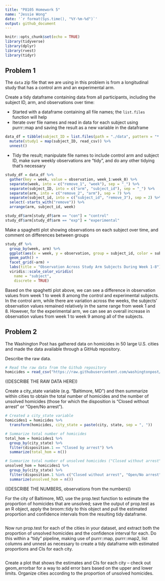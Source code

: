 ```yaml
---
title: "P8105 Homework 5"
name: "Jessie Wong"
date: '`r format(Sys.time(), "%Y-%m-%d")`'
output: github_document
---
```


```r
knitr::opts_chunk$set(echo = TRUE)
library(tidyverse)
library(dplyr)
library(rvest)
library(tidyr)
```

## Problem 1 

The `data` zip file that we are using in this problem is from a longitudinal study that has a control arm and an experimental arm. 

Create a tidy dataframe containing data from all participants, including the subject ID, arm, and observations over time:

- Started with a dataframe containing all file names; the `list.files` function will help 
- Iterate over file names and read in data for each subject using  purrr::map and saving the result as a new variable in the dataframe
```r
data_df = tibble(subject_ID = list.files(path = "./data", pattern = "*.csv", full.names = T)) %>%
  mutate(study1 = map(subject_ID, read_csv)) %>%
  unnest()
```

- Tidy the result; manipulate file names to include control arm and subject ID, make sure weekly observations are “tidy”, and do any other tidying that’s necessary
```r
study_df = data_df %>%
  gather(key = week, value = observation, week_1:week_8) %>%
  separate(week, into = c("remove_1", "week"), sep = "_") %>%
  separate(subject_ID, into = c("arm", "subject_id"), sep = "_") %>%
  separate(arm, into = c("remove_2", "arm"), sep = 7) %>%
  separate(subject_id, into = c("subject_id", "remove_3"), sep = 2) %>%
  select(-starts_with("remove")) %>%
  arrange(arm, subject_id, week)

study_df$arm[study_df$arm == "con"] = "control"
study_df$arm[study_df$arm == "exp"] = "experimental"
```

Make a spaghetti plot showing observations on each subject over time, and comment on differences between groups
```r
study_df %>% 
  group_by(week, arm) %>% 
  ggplot(aes(x = week, y = observation, group = subject_id, color = subject_id)) +
  geom_path() + 
  facet_grid(~arm) +
  labs(title = "Observation Across Study Arm Subjects During Week 1-8") + 
  viridis::scale_color_viridis(
    name = "subject", 
    discrete = TRUE)
```

Based on the spaghetti plot above, we can see a difference in observation values from week 1 to week 8 among the control and experimental subjects. In the control arm, while there are variation across the weeks, the subjects' observation values remained relatively in the same range from week 1 and 8. However, for the experimental arm, we can see an overall increase in observation values from week 1 to week 9 among all of the subjects. 

## Problem 2

The Washington Post has gathered data on homicides in 50 large U.S. cities and made the data available through a GitHub repository. 

Describe the raw data. 
```r
# Read the raw data from the Github repository
homicides = read_csv("https://raw.githubusercontent.com/washingtonpost/data-homicides/master/homicide-data.csv")
```
((DESCRIBE THE RAW DATA HERE))

Create a city_state variable (e.g. “Baltimore, MD”) and then summarize within cities to obtain the total number of homicides and the number of unsolved homicides (those for which the disposition is “Closed without arrest” or “Open/No arrest”).
```r
# Created a city_state variable
homicides1 = homicides %>%
  transform(homicides, city_state = paste(city, state, sep = ", ")) 

# Summarize total number of homicides
total_hom = homicides1 %>%
  group_by(city_state) %>%
  filter(disposition.1 == "Closed by arrest") %>%
  summarize(total_hom = n()) 

# Summarize total number of unsolved homicides ("Closed without arrest" or "Open/No arrest")  
unsolved_hom = homicides1 %>%
  group_by(city_state) %>%
  filter(disposition.1 %in% c("Closed without arrest", "Open/No arrest")) %>%
  summarize(unsolved_hom = n()) 
```
((DESCRIBE THE NUMBERS, observations from the numbers))

For the city of Baltimore, MD, use the prop.test function to estimate the proportion of homicides that are unsolved; save the output of prop.test as an R object, apply the broom::tidy to this object and pull the estimated proportion and confidence intervals from the resulting tidy dataframe.
```r

```

Now run prop.test for each of the cities in your dataset, and extract both the proportion of unsolved homicides and the confidence interval for each. Do this within a “tidy” pipeline, making use of purrr::map,  purrr::map2, list columns and unnest as necessary to create a tidy dataframe with estimated proportions and CIs for each city.
```r

```

Create a plot that shows the estimates and CIs for each city – check out geom_errorbar for a way to add error bars based on the upper and lower limits. Organize cities according to the proportion of unsolved homicides.
```r

```









